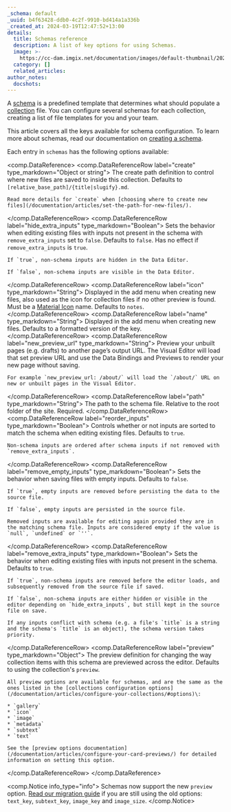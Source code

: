 ```yaml
---
_schema: default
_uuid: b4f63428-ddb0-4c2f-9910-bd414a1a336b
_created_at: 2024-03-19T12:47:52+13:00
details:
  title: Schemas reference
  description: A list of key options for using Schemas.
  image: >-
    https://cc-dam.imgix.net/documentation/images/default-thumbnail/2023-Q4/CloudCannon-Documentation-Thumbnail.png
  category: []
  related_articles:
author_notes:
  docshots:
---
```

A [schema](/documentation/articles/what-is-a-schema/) is a predefined template that determines what should populate a [collection](/documentation/articles/what-is-a-collection/) file. You can configure several schemas for each collection, creating a list of file templates for you and your team.

This article covers all the keys available for schema configuration. To learn more about schemas, read our documentation on [creating a schema](/documentation/articles/create-a-schema/).

Each entry in `schemas` has the following options available:

<comp.DataReference>
 <comp.DataReferenceRow label="create" type_markdown="Object or string">
    The create path definition to control where new files are saved to inside this collection. Defaults to `[relative_base_path]/{title|slugify}.md`.

    Read more details for `create` when [choosing where to create new files](/documentation/articles/set-the-path-for-new-files/).
 </comp.DataReferenceRow>
  <comp.DataReferenceRow label="hide_extra_inputs" type_markdown="Boolean">
    Sets the behavior when editing existing files with inputs not present in the schema with `remove_extra_inputs` set to `false`. Defaults to `false`. Has no effect if `remove_extra_inputs` is `true`.

    If `true`, non-schema inputs are hidden in the Data Editor.

    If `false`, non-schema inputs are visible in the Data Editor.
 </comp.DataReferenceRow>
  <comp.DataReferenceRow label="icon" type_markdown="String">
    Displayed in the add menu when creating new files, also used as the icon for collection files if no other preview is found. Must be a [Material Icon](https://material.io/resources/icons/) name. Defaults to `notes`.
 </comp.DataReferenceRow>
  <comp.DataReferenceRow label="name" type_markdown="String">
    Displayed in the add menu when creating new files. Defaults to a formatted version of the key.
 </comp.DataReferenceRow>
  <comp.DataReferenceRow label="new_preview_url" type_markdown="String">
    Preview your unbuilt pages (e.g. drafts) to another page’s output URL. The Visual Editor will load that set preview URL and use the Data Bindings and Previews to render your new page without saving.

    For example `new_preview_url: /about/` will load the `/about/` URL on new or unbuilt pages in the Visual Editor.
 </comp.DataReferenceRow>
  <comp.DataReferenceRow label="path" type_markdown="String">
    The path to the schema file. Relative to the root folder of the site. Required.
 </comp.DataReferenceRow>
  <comp.DataReferenceRow label="reorder_inputs" type_markdown="Boolean">
    Controls whether or not inputs are sorted to match the schema when editing existing files. Defaults to `true`.

    Non-schema inputs are ordered after schema inputs if not removed with `remove_extra_inputs`.
 </comp.DataReferenceRow>
  <comp.DataReferenceRow label="remove_empty_inputs" type_markdown="Boolean">
    Sets the behavior when saving files with empty inputs. Defaults to `false`.

    If `true`, empty inputs are removed before persisting the data to the source file.

    If `false`, empty inputs are persisted in the source file.

    Removed inputs are available for editing again provided they are in the matching schema file. Inputs are considered empty if the value is `null`, `undefined` or `''`.
 </comp.DataReferenceRow>
  <comp.DataReferenceRow label="remove_extra_inputs" type_markdown="Boolean">
    Sets the behavior when editing existing files with inputs not present in the schema. Defaults to `true`.

    If `true`, non-schema inputs are removed before the editor loads, and subsequently removed from the source file if saved.

    If `false`, non-schema inputs are either hidden or visible in the editor depending on `hide_extra_inputs`, but still kept in the source file on save.

    If any inputs conflict with schema (e.g. a file's `title` is a string and the schema's `title` is an object), the schema version takes priority.
 </comp.DataReferenceRow>
  <comp.DataReferenceRow label="preview" type_markdown="Object">
    The preview definition for changing the way collection items with this schema are previewed across the editor. Defaults to using the collection's `preview`.

    All preview options are available for schemas, and are the same as the ones listed in the [collections configuration options](/documentation/articles/configure-your-collections/#options)\:

    * `gallery`
    * `icon`
    * `image`
    * `metadata`
    * `subtext`
    * `text`

    See the [preview options documentation](/documentation/articles/configure-your-card-previews/) for detailed information on setting this option.
 </comp.DataReferenceRow>
</comp.DataReference>

<comp.Notice info_type="info">
  Schemas now support the new `preview` option. [Read our migration guide](/documentation/articles/migrating-to-preview-options/) if you are still using the old options: `text_key`, `subtext_key`, `image_key` and `image_size`.
</comp.Notice>